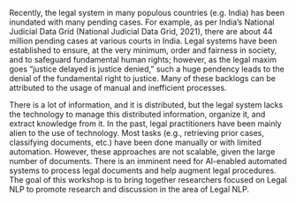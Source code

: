 Recently, the legal system in many populous countries (e.g. India) has been inundated with many pending cases. For example, as per India’s National Judicial Data Grid (National Judicial Data Grid, 2021), there are about 44 million pending cases at various courts in India. Legal systems have been established to ensure, at the very minimum, order and fairness in society, and to safeguard fundamental human rights; however, as the legal maxim goes “justice delayed is justice denied,” such a huge pendency leads to the denial of the fundamental right to justice. Many of these backlogs can be attributed to the usage of manual and inefficient processes.

There is a lot of information, and it is distributed, but the legal system lacks the technology to manage this distributed information, organize it, and extract knowledge from it. In the past, legal practitioners have been mainly alien to the use of technology. Most tasks (e.g., retrieving prior cases, classifying documents, etc.) have been done manually or with limited automation. However, these approaches are not scalable, given the large number of documents. There is an imminent need for AI-enabled automated systems to process legal documents and help augment legal procedures.
<br/>
The goal of this workshop is to bring together researchers focused on Legal NLP to promote research and discussion in the area of Legal NLP.